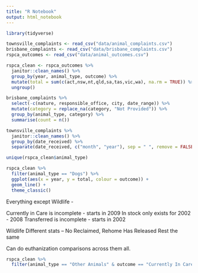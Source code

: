```yaml
---
title: "R Notebook"
output: html_notebook
---
```


```r
library(tidyverse)
```


```r
townsville_complaints <- read_csv("data/animal_complaints.csv")
brisbane_complaints <- read_csv("data/brisbane_complaints.csv")
rspca_outcomes <- read_csv("data/animal_outcomes.csv")
```

```r
rspca_clean <- rspca_outcomes %>% 
  janitor::clean_names() %>% 
  group_by(year, animal_type, outcome) %>% 
  mutate(total = sum(c(act,nsw,nt,qld,sa,tas,vic,wa), na.rm = TRUE)) %>% 
  ungroup()

brisbane_complaints %>% 
  select(-c(nature, responsible_office, city, date_range)) %>% 
  mutate(category = replace_na(category, "Not Provided")) %>% 
  group_by(animal_type, category) %>% 
  summarise(count = n())

townsville_complaints %>% 
  janitor::clean_names() %>%
  group_by(date_received) %>% 
  separate(date_received, c("month", "year"), sep = " ", remove = FALSE)
```

```r
unique(rspca_clean$animal_type)

rspca_clean %>%
  filter(animal_type == "Dogs") %>%
  ggplot(aes(x = year, y = total, colour = outcome)) +
  geom_line() +
  theme_classic()
```

Everything except Wildlife -

Currently in Care is incomplete - starts in 2009
In stock only exists for 2002 - 2008
Transferred is incomplete - starts in 2002

Wildlife
Different stats --
No Reclaimed, Rehome
Has Released
Rest the same

Can do euthanization comparisons across them all. 


```r
rspca_clean %>%
  filter(animal_type == "Other Animals" & outcome == "Currently In Care")

```

